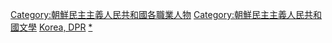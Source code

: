 {{Commonscat|Writers from Korea}}

[[Category:朝鮮民主主義人民共和國各職業人物|Category:朝鮮民主主義人民共和國各職業人物]]
[[Category:朝鮮民主主義人民共和國文學|Category:朝鮮民主主義人民共和國文學]]
[[Category:各國作家|Korea, DPR]]
[[Category:朝鮮半島作家|*]]
